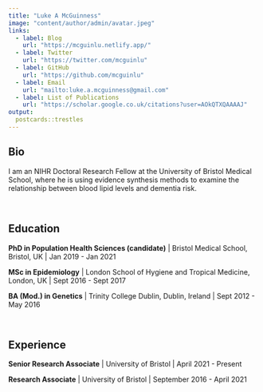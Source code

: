 ```yaml
---
title: "Luke A McGuinness"
image: "content/author/admin/avatar.jpeg"
links:
  - label: Blog
    url: "https://mcguinlu.netlify.app/"
  - label: Twitter
    url: "https://twitter.com/mcguinlu"
  - label: GitHub
    url: "https://github.com/mcguinlu"
  - label: Email
    url: "mailto:luke.a.mcguinness@gmail.com"
  - label: List of Publications
    url: "https://scholar.google.co.uk/citations?user=AOkQTXQAAAAJ"
output:
  postcards::trestles
---
```

 
## Bio

I am an NIHR Doctoral Research Fellow at the University of Bristol Medical School, where he is using evidence synthesis methods to examine the relationship between blood lipid levels and dementia risk. 

&nbsp;

## Education
__PhD in Population Health Sciences (candidate)__ | Bristol Medical School, Bristol, UK | Jan 2019 - Jan 2021

__MSc in Epidemiology__ | London School of Hygiene and Tropical Medicine, London, UK | Sept 2016 - Sept 2017

__BA (Mod.) in Genetics__ |  Trinity College Dublin, Dublin, Ireland | Sept 2012 - May 2016

&nbsp;

## Experience

__Senior Research Associate__ | University of Bristol | April 2021 - Present

__Research Associate__ | University of Bristol | September 2016 - April 2021